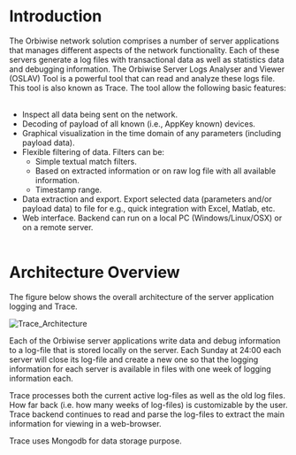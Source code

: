 
# Introduction

The Orbiwise network solution comprises a number of server applications that manages different aspects of the network functionality. Each of these servers generate a log files with transactional data as well as statistics data and debugging information. The Orbiwise Server Logs Analyser and Viewer (OSLAV) Tool is a powerful tool that can read and analyze these logs file. This tool is also known as Trace. The tool allow the following basic features:
<br></br>


- Inspect all data being sent on the network.
- Decoding of payload of all known (i.e., AppKey known) devices.
- Graphical visualization in the time domain of any parameters (including payload data).
- Flexible filtering of data. Filters can be:
  - Simple textual match filters.
  - Based on extracted information or on raw log file with all available information.
  - Timestamp range.
- Data extraction and export. Export selected data (parameters and/or payload data) to file for e.g., quick integration with Excel, Matlab, etc.
- Web interface. Backend can run on a local PC (Windows/Linux/OSX) or on a remote server.
<br></br>


# Architecture Overview
The figure below shows the overall architecture of the server application logging and Trace.



 
<Image src="/images/help-img-architecture.png" alt="Trace_Architecture" width={1000} height={500} />

Each of the Orbiwise server applications write data and debug information to a log-file that is stored locally on the server. Each Sunday at 24:00 each server will close its log-file and create a new one so that the logging information for each server is available in files with one week of logging information each.

Trace processes both the current active log-files as well as the old log files. How far back (i.e. how many weeks of log-files) is customizable by the user. Trace backend continues to read and parse the log-files to extract the main information for viewing in a web-browser.

Trace uses Mongodb for data storage purpose.


